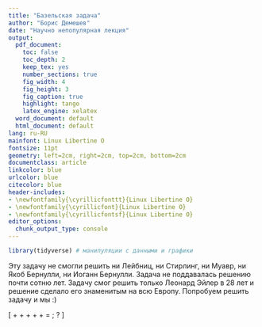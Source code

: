 ```yaml
---
title: "Базельская задача"
author: "Борис Демешев"
date: "Научно непопулярная лекция"
output:
  pdf_document:
    toc: false
    toc_depth: 2
    keep_tex: yes
    number_sections: true
    fig_width: 4
    fig_height: 3
    fig_caption: true
    highlight: tango
    latex_engine: xelatex
  word_document: default
  html_document: default
lang: ru-RU
mainfont: Linux Libertine O
fontsize: 11pt
geometry: left=2cm, right=2cm, top=2cm, bottom=2cm
documentclass: article
linkcolor: blue
urlcolor: blue
citecolor: blue
header-includes:
- \newfontfamily{\cyrillicfonttt}{Linux Libertine O}
- \newfontfamily{\cyrillicfont}{Linux Libertine O}
- \newfontfamily{\cyrillicfontsf}{Linux Libertine O}
editor_options: 
  chunk_output_type: console
---
```


```r
library(tidyverse) # манипуляции с данными и графики
```


Эту задачу не смогли решить ни Лейбниц, ни Стирлинг, ни Муавр, ни Якоб Бернулли, ни Иоганн Бернулли. Задача не поддавалась решению почти сотню лет. 
Задачу смог решить только Леонард Эйлер в 28 лет и решение сделало его знаменитым на всю Европу. Попробуем решить задачу и мы :)


\[
\frac{1}{1^2} + \frac{1}{2^2} + \frac{1}{3^2} + \frac{1}{4^2} + \frac{1}{5^2} + \ldots = \; ?
\]


